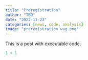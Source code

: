 ```yaml
---
title: "Preregistration"
author: "TBD"
date: "2022-11-23"
categories: [news, code, analysis]
image: "preregistration_wug.png"
---
```


This is a post with executable code.

```r
1 + 1
```
